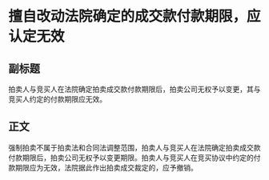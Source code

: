# 擅自改动法院确定的成交款付款期限，应认定无效
## 副标题
拍卖人与竞买人在法院确定拍卖成交款付款期限后，拍卖公司无权予以变更，其与竞买人约定的付款期限应无效。
## 正文
强制拍卖不属于拍卖法和合同法调整范围，拍卖人与竞买人在法院确定拍卖成交款付款期限后，拍卖公司无权予以变更期限。拍卖人与竞买人在竞买协议中约定的付款期限应为无效，法院据此作出拍卖成交裁定的，应予撤销。